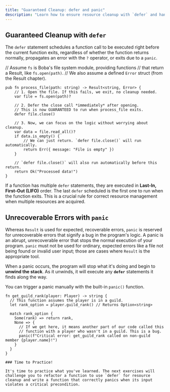 ```yaml
---
title: "Guaranteed Cleanup: defer and panic"
description: "Learn how to ensure resource cleanup with `defer` and handle unrecoverable errors with `panic`."
---
```


## Guaranteed Cleanup with `defer`

The `defer` statement schedules a function call to be executed right before the current function exits, regardless of whether the function returns normally, propagates an error with the `?` operator, or exits due to a `panic`.

// Assume `fs` is Boba's file system module, providing functions
// that return a Result, like `fs.open(path)`.
// We also assume a defined `Error` struct (from the Result chapter).

```boba
pub fn process_file(path: string) -> Result<string, Error> {
    // 1. Open the file. If this fails, we exit, no cleanup needed.
    var file = fs.open(path)?

    // 2. Defer the close call *immediately* after opening.
    // This is now GUARANTEED to run when process_file exits.
    defer file.close()

    // 3. Now, we can focus on the logic without worrying about cleanup.
    var data = file.read_all()?
    if data.is_empty() {
        // We can just return. `defer file.close()` will run automatically.
        return Err({ message: "File is empty" })
    }

    // `defer file.close()` will also run automatically before this return.
    return Ok("Processed data!")
}
```

If a function has multiple `defer` statements, they are executed in **Last-In, First-Out (LIFO)** order. The last `defer` scheduled is the first one to run when the function exits. This is a crucial rule for correct resource management when multiple resources are acquired.

## Unrecoverable Errors with `panic`

Whereas `Result` is used for expected, recoverable errors, `panic` is reserved for unrecoverable errors that signify a bug in the program's logic. A panic is an abrupt, unrecoverable error that stops the normal execution of your program. `panic` must not be used for ordinary, expected errors like a file not being found or invalid user input; those are cases where `Result` is the appropriate tool.

When a panic occurs, the program will stop what it's doing and begin to **unwind the stack**. As it unwinds, it will execute any **`defer`** statements it finds along the way.

You can trigger a panic manually with the built-in `panic()` function.

```boba
fn get_guild_rank(player: Player) -> string {
  // This function assumes the player is in a guild.
  let rank_option = player.guild_rank() // Returns Option<string>

  match rank_option {
    Some(rank) => return rank,
    None => {
      // If we get here, it means another part of our code called this
      // function with a player who wasn't in a guild. This is a bug.
      panic(f"Critical error: get_guild_rank called on non-guild member {player.name}!")
    }
  }
}

### Time to Practice!

It's time to practice what you've learned. The next exercises will challenge you to refactor a function to use `defer` for resource cleanup and write a function that correctly panics when its input violates a critical precondition.